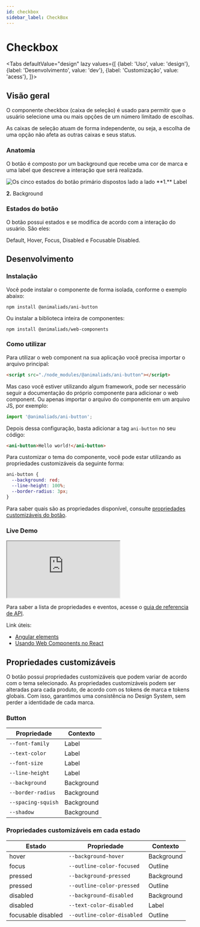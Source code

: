 ```yaml
---
id: checkbox
sidebar_label: CheckBox
---
```







# Checkbox

<Tabs
  defaultValue="design"
  lazy
  values={[
    {label: 'Uso', value: 'design'},
    {label: 'Desenvolvimento', value: 'dev'},
    {label: 'Customização', value: 'acess'},
  ]}>

  <TabItem value="design">

## Visão geral

O componente checkbox (caixa de seleção) é usado para permitir que o usuário selecione uma ou mais opções de um número limitado de escolhas.

As caixas de seleção atuam de forma independente, ou seja, a escolha de uma opção não afeta as outras caixas e seus status.


### Anatomia

O botão é composto por um background que recebe uma cor de marca e uma label que descreve a interação que será realizada.

<img src={CheckboxAnatomy} alt="Os cinco estados do botão primário dispostos lado a lado" />
**1.** Label

**2.** Background

### Estados do botão

O botão possui estados e se modifica de acordo com a interação do usuário. São eles:

Default, Hover, Focus, Disabled e Focusable Disabled.


</TabItem>

<TabItem value="dev">

## Desenvolvimento

### Instalação

Você pode instalar o componente de forma isolada, conforme o exemplo abaixo:

```
npm install @animaliads/ani-button
```

Ou instalar a biblioteca inteira de componentes:

```
npm install @animaliads/web-components
```

### Como utilizar

Para utilizar o web component na sua aplicação você precisa importar o arquivo principal:

```html title="html"
<script src="./node_modules/@animaliads/ani-button"></script>
```

Mas caso você estiver utilizando algum framework, pode ser necessário seguir a documentação do próprio
componente para adicionar o web component. Ou apenas importar o arquivo do componente
em um arquivo JS, por exemplo:

```javascript title="javascript"
import '@animaliads/ani-button';
```

Depois dessa configuração, basta adicionar a tag `ani-button` no seu código:

```html title="html"
<ani-button>Hello world!</ani-button>
```

Para customizar o tema do componente, você pode estar utilizando as propriedades customizáveis
da seguinte forma:

```css title="css"
ani-button {
  --background: red;
  --line-height: 100%;
  --border-radius: 3px;
}
```

Para saber quais são as propriedades disponível, consulte [propriedades customizáveis do botão](#propriedades-customizáveis).

### Live Demo

<iframe
  src="https://codesandbox.io/embed/ani-button-ofjep?fontsize=14&hidenavigation=1&theme=dark"
  style={{
    width: '90%',
    height: '500px',
    border: 'solid 1px black',
    borderRadius: '4px',
    overflow: 'hidden',
  }}
  title="ani-button"
  allow="accelerometer; ambient-light-sensor; camera; encrypted-media; geolocation; gyroscope; hid; microphone; midi; payment; usb; vr; xr-spatial-tracking"
  sandbox="allow-forms allow-modals allow-popups allow-presentation allow-same-origin allow-scripts"
></iframe>

Para saber a lista de propriedades e eventos, acesse o [guia de referencia de API](/docs/api-button--sample).

Link úteis:

- [Angular elements](https://angular.io/guide/elements)
- [Usando Web Components no React](https://pt-br.reactjs.org/docs/web-components.html)

</TabItem>

  <TabItem value="custom-properies">

## Propriedades customizáveis

O botão possui propriedades customizáveis que podem variar de acordo com o tema selecionado. As propriedades customizáveis podem ser alteradas para cada produto, de acordo com os tokens de marca e tokens globais. Com isso, garantimos uma consistência no Design System, sem perder a identidade de cada marca.

### Button

| Propriedade        | Contexto   |
| ------------------ | ---------- |
| `--font-family`    | Label      |
| `--text-color`     | Label      |
| `--font-size`      | Label      |
| `--line-height`    | Label      |
| `--background`     | Background |
| `--border-radius`  | Background |
| `--spacing-squish` | Background |
| `--shadow`         | Background |

### Propriedades customizáveis em cada estado

| Estado             | Propriedade                | Contexto   |
| ------------------ | -------------------------- | ---------- |
| hover              | `--background-hover`       | Background |
| focus              | `--outline-color-focused`  | Outline    |
| pressed            | `--background-pressed`     | Background |
| pressed            | `--outline-color-pressed`  | Outline    |
| disabled           | `--background-disabled`    | Background |
| disabled           | `--text-color-disabled`    | Label      |
| focusable disabled | `--outline-color-disabled` | Outline    |

</TabItem>
</Tabs>